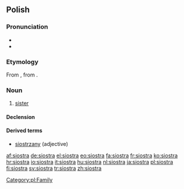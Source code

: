 ==Polish==

===Pronunciation===
* {{IPA|lang=pl|/ˈɕɔstra/}}
* {{audio|siostra.ogg|audio}}

===Etymology===
From {{proto|Slavic|sestra|lang=pl}}, from {{proto|Indo-European|swésōr|lang=pl}}.

===Noun===
{{infl|pl|noun|g=f}}

# [[sister]]

====Declension====
{{pl-decl-noun
|siostra|siostry
|siostry|sióstr
|siostrze|siostrom
|siostrę|siostry
|siostrą|siostrami
|siostrze|siostrach
|siostro|siostry
}}

====Derived terms====
* [[siostrzany]] (adjective)

[[Category:pl:Family]]

[[af:siostra]]
[[de:siostra]]
[[el:siostra]]
[[eo:siostra]]
[[fa:siostra]]
[[fr:siostra]]
[[ko:siostra]]
[[hr:siostra]]
[[io:siostra]]
[[it:siostra]]
[[hu:siostra]]
[[nl:siostra]]
[[ja:siostra]]
[[pl:siostra]]
[[fi:siostra]]
[[sv:siostra]]
[[tr:siostra]]
[[zh:siostra]]